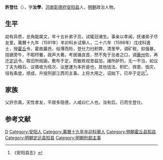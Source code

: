 '''許登仕'''（{{bd|？||？|catIdx=}}），字'''汝學'''，[[河南|河南]][[彰德府|彰德府]][[安阳县|安阳县]]人，[[明朝|明朝]]政治人物。

== 生平 ==
幼有异质，总角能属文，年十五补弟子员，试辄冠诸生。事亲以孝闻，抚诸弟子尽友爱。萬曆十九年（1591年）辛卯科乡试舉人，二十六年（1598年）戊戌科進士，授[[霍丘|霍丘]]令，霍故巖邑，俗薄而险，登仕力扫积弊，清里甲，调矿税，抑强暴，拮据旁午，不暇栉餐，政声大著。考居循良首，然不免于忌者之口，调[[華州|華州]]佐，再迁[[定远|定远]]令。取旧所规画，敷布于定，而敏练视昔益加，諸所胪列，无一不当，如议丁夫为粮石、议徵收为班次、议歴運为本折是也，其他钱法、积贮、捍患、恤灾，徂有条度，绩成，升授刑部江西司主事。上将大用之，诏始下，已卒于定远<ref>《安阳县志》</ref>。

== 家族 ==
父許宗禹，天性孝友，平居多隐德，人咸曰仁人也，当有后。已而生登仕。

==参考文献==
{{reflist}}

{{萬曆二十六年戊戌科殿試金榜}}

{{Authority control}}

{{DEFAULTSORT:}}
[[Category:許姓|D]]
[[Category:安阳人|Category:安阳人]]
[[Category:萬曆十九年辛卯科舉人|Category:萬曆十九年辛卯科舉人]]
[[Category:明朝霍丘县知县|Category:明朝霍丘县知县]]
[[Category:明朝定远县知县|Category:明朝定远县知县]]
[[Category:明朝刑部主事|Category:明朝刑部主事]]